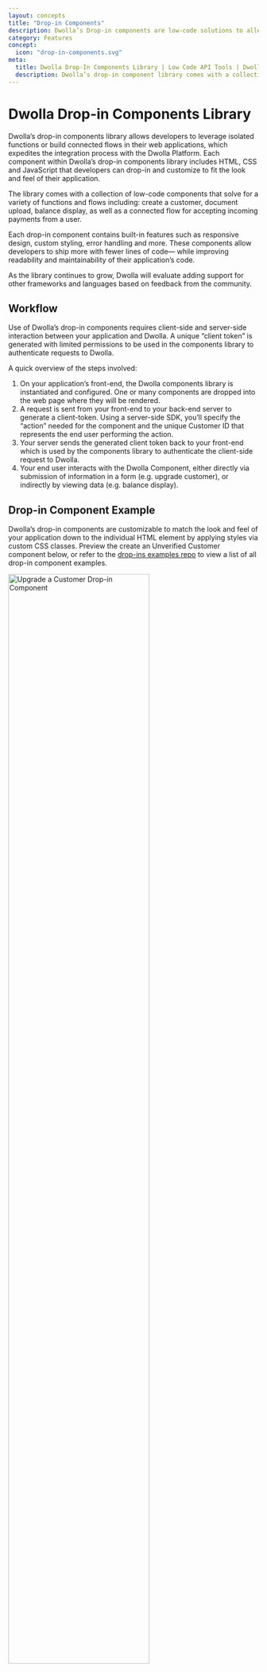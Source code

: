 ```yaml
---
layout: concepts
title: "Drop-in Components"
description: Dwolla’s Drop-in components are low-code solutions to alleviate the technical overhead of a payments integration to rapidly implement key functionality into an application.
category: Features
concept:
  icon: "drop-in-components.svg"
meta:
  title: Dwolla Drop-In Components Library | Low Code API Tools | Dwolla API
  description: Dwolla’s drop-in component library comes with a collection of low-code components that solve for a variety of functions. Get started now!
---
```



# Dwolla Drop-in Components Library

Dwolla’s drop-in components library allows developers to leverage isolated functions or build connected flows in their web applications, which expedites the integration process with the Dwolla Platform. Each component within Dwolla’s drop-in components library includes HTML, CSS and JavaScript that developers can drop-in and customize to fit the look and feel of their application.

The library comes with a collection of low-code components that solve for a variety of functions and flows including: create a customer, document upload, balance display, as well as a connected flow for accepting incoming payments from a user.

Each drop-in component contains built-in features such as responsive design, custom styling, error handling and more. These components allow developers to ship more with fewer lines of code— while improving readability and maintainability of their application’s code.

As the library continues to grow, Dwolla will evaluate adding support for other frameworks and languages based on feedback from the community.

## Workflow

Use of Dwolla’s drop-in components requires client-side and server-side interaction between your application and Dwolla. A unique “client token” is generated with limited permissions to be used in the components library to authenticate requests to Dwolla.

A quick overview of the steps involved:

1. On your application’s front-end, the Dwolla components library is instantiated and configured. One or many components are dropped into the web page where they will be rendered.
2. A request is sent from your front-end to your back-end server to generate a client-token. Using a server-side SDK, you’ll specify the “action” needed for the component and the unique Customer ID that represents the end user performing the action.
3. Your server sends the generated client token back to your front-end which is used by the components library to authenticate the client-side request to Dwolla.
4. Your end user interacts with the Dwolla Component, either directly via submission of information in a form (e.g. upgrade customer), or indirectly by viewing data (e.g. balance display).

## Drop-in Component Example

Dwolla’s drop-in components are customizable to match the look and feel of your application down to the individual HTML element by applying styles via custom CSS classes. Preview the create an Unverified Customer component below, or refer to the [drop-ins examples repo](https://github.com/Dwolla/drop-ins-examples) to view a list of all drop-in component examples.

<Image
  src={customerUpgradeDropIn}
  alt="Upgrade a Customer Drop-in Component"
  width="75%"
  height="75%"
/>

## Supported Components

Dwolla's UI components library contains a variety of supported components that represent isolated functions or connected flows. Each component requires a unique “client-token” and Customer ID for the end user that is performing the action in your web application. This section outlines the complete list of supported components which includes: the component name, css classes for customization, and the required client-token action.

<InlineCTA
  icon={guideIcon}
  text="For more information on integrating drop-in components, reference our Guide which walks through how to use drop-in components in full detail."
  href="/guides/drop-ins/"
/>

### Create a Receive Only User

The `dwolla-customer-create` component is used to display a form to collect the required information needed to create a Receive Only user with `type = "receive-only"`. Receive Only users are restriced to a payouts only funds flow. To learn more about this customer type, [visit our docs](/concepts/customer-types) on concepts.

[Create client-token](https://developers.dwolla.com/api-reference/drop-in-components/create-client-token) action: `customer.create`

##### Example Configuration and Usage

```html
<head>
  <script src="//cdn.dwolla.com/v2.1.8/dwolla-web.js"></script>
  <link rel="stylesheet" href="/styles/create-custom.css" />
  <script>
    dwolla.configure({
      environment: "sandbox",
      styles: "/styles/create-custom.css",
      success: (res) => Promise.resolve(),
      error: (err) => Promise.resolve(),
      tokenUrl: "/tokenUrl",
    });
  </script>
</head>

<body>
  <div class="container">
    <dwolla-customer-create type="receive-only"></dwolla-customer-create>
  </div>
</body>
```

##### Fields available for pre-filling existing information

- `firstName`
- `lastName`
- `email`
- `businessName`
- `ipAddress`
- `correlationId`

View all required vs. optional paramaters in our [API Reference](/api-reference/customers/create#receive-only-user---request-parameters).

##### CSS Classes for Create a Receive Only User

```css
/* Available css classes for customization*/
dwolla-customer-create,
dwolla-input-container,
dwolla-customer-input,
dwolla-customer-firstName,
dwolla-customer-lastName,
dwolla-customer-email,
dwolla-customer-tos,
dwolla-customer-checkbox,
dwolla-customer-text,
dwolla-submit,
dwolla-customer-submit,
dwolla-success,
dwolla-success-message,
dwolla-error,
dwolla-error-message
```

##### Example Create a Receive Only User UI

<Image
  src={createCustomerDropIn}
  alt="Create a Customer Drop-in Component"
  width="75%"
  height="75%"
/>

### Create an Unverified Customer

The `dwolla-customer-create` component is used to display a form to collect the required information needed to create an Unverified Customer. An Unverified Customer is a customer type that requires a minimal amount of information in order to be created. This information includes: First Name, Last Name, Email, Optionally: Business Name for Businesses. To allow users to enter a Business Name, include the optional attribute `isBusiness` in the drop-in component. To find out more about the abilities and limitations of this customer type, [visit our docs](/concepts/customer-types#unverified-customer) on concepts.

[Create client-token](https://developers.dwolla.com/api-reference/drop-in-components/create-client-token) action: `customer.create`

##### Example Configuration and Usage

```html
<head>
  <script src="//cdn.dwolla.com/v2.1.8/dwolla-web.js"></script>
  <link rel="stylesheet" href="/styles/create-custom.css" />
  <script>
    dwolla.configure({
      environment: "sandbox",
      styles: "/styles/create-custom.css",
      success: (res) => Promise.resolve(),
      error: (err) => Promise.resolve(),
      tokenUrl: "/tokenUrl",
    });
  </script>
</head>

<body>
  <div class="container">
    <dwolla-customer-create
      terms="www.yourterms.com"
      privacy="www.yourprivacy.com"
    >
    </dwolla-customer-create>
    <!-- Example using `isBusiness` attribute -->
    <!--
      <dwolla-customer-create
        terms="www.yourterms.com"
        privacy="www.yourprivacy.com"
        isBusiness
      >
      </dwolla-customer-create>
    -->
  </div>
</body>
```

##### Optional attributes

- `isBusiness` - Prompts the user to enter a business name

##### Fields available for pre-filling existing information

- `firstName`
- `lastName`
- `email`
- `businessName`
- `ipAddress`
- `correlationId`
- `terms`
- `privacy`

View all required vs. optional paramaters in our [API Reference](/api-reference/customers/create#unverified-customer---request-parameters).

##### CSS Classes for Create an Unverified Customer

```css
/* Available css classes for customization*/
dwolla-customer-create,
dwolla-input-container,
dwolla-customer-input,
dwolla-customer-firstName,
dwolla-customer-lastName,
dwolla-customer-email,
dwolla-customer-tos,
dwolla-customer-checkbox,
dwolla-customer-text,
dwolla-submit,
dwolla-customer-submit,
dwolla-success,o
dwolla-success-message,
dwolla-error,
dwolla-error-message
```

##### Example Create an Unverified Customer UI

<Image
  src={createCustomerDropIn}
  alt="Create a Customer Drop-in Component"
  width="75%"
  height="75%"
/>

##### Example Unverified Customer with Business Name

<Image
  src={createCustomerIsbusinessDropIn}
  alt="Create an Unverified Business Customer Drop-in Component"
  width="75%"
  height="75%"
/>

### Upgrade an Unverified Customer

The `dwolla-customer-update` component is used to upgrade an Unverified Customer into a Personal Verified Customer. Upgrading an Unverified Customer to a Verified Customer will give them the ability to increase their transaction limits. For more information on the difference between an Unverified and Verified Customer, [visit our docs](/concepts/customer-types) on concepts.

[Create client-token](https://developers.dwolla.com/api-reference/drop-in-components/create-client-token) action: `customer.update`

##### Example Configuration and Usage

```html
<head>
  <script src="//cdn.dwolla.com/v2.1.8/dwolla-web.js"></script>
  <link rel="stylesheet" href="/styles/upgrade-custom.css" />
  <script>
    dwolla.configure({
      environment: "sandbox",
      styles: "/styles/upgrade-custom.css",
      success: (res) => Promise.resolve(),
      error: (err) => Promise.resolve(),
      tokenUrl: "/tokenUrl",
    });
  </script>
</head>

<body>
  <div class="container">
    <dwolla-customer-update
      customerId="{{ customerId }}"
      terms="www.yourterms.com"
      privacy="www.yourprivacy.com"
    >
    </dwolla-customer-update>
  </div>
</body>
```

##### Fields available for pre-filling existing information

- `customerId`
- `firstName`
- `lastName`
- `email`
- `ipAddress`
- `correlationId`
- `terms`
- `privacy`

View all required vs. optional paramaters in our [API Reference](/api-reference/customers/update#upgrade-an-unverified-customer-to-verified-customer).

##### CSS Classes for Upgrade an Unverified Customer

```css
/* Available css classes for customization*/
dwolla-customer-update,
dwolla-input-container,
dwolla-customer-input,
dwolla-customer-firstName,
dwolla-customer-lastName,
dwolla-customer-email,
dwolla-customer-address1,
dwolla-customer-address2,
dwolla-customer-city,
dwolla-customer-state,
dwolla-customer-postal,
dwolla-customer-dob,
dwolla-customer-ssn,
dwolla-customer-tos,
dwolla-customer-checkbox,
dwolla-customer-text,
dwolla-submit,
dwolla-customer-submit,
dwolla-success,
dwolla-success-message,
dwolla-error,
dwolla-error-message
```

##### Example Upgrade an Unverified Customer UI

<Image
  src={customerUpgradeDropIn}
  alt="Upgrade an Unverified Customer Drop-in Component"
  width="75%"
  height="75%"
/>

### Create a Personal Verified Customer

The `dwolla-personal-vcr` component is used to display a form to collect the required information needed to create an Personal Verified Customer. Personal Verified Customers can both send and receive funds, as well as hold a Dwolla balance. A customer can be onboarded with these capabilities as a Personal Verified Customer without needing to start out as an Unverified Customer who can then upgrade. To learn more about the different customer types, [visit our docs](/concepts/customer-types) on concepts.

[Create client-token](https://developers.dwolla.com/api-reference/drop-in-components/create-client-token) action: `customer.create`

##### Example Configuration and Usage

```html
<head>
  <script src="//cdn.dwolla.com/v2.1.8/dwolla-web.js"></script>
  <link rel="stylesheet" href="/styles/create-custom.css" />
  <script>
    dwolla.configure({
      environment: "sandbox",
      styles: "/styles/create-custom.css",
      success: (res) => Promise.resolve(),
      error: (err) => Promise.resolve(),
      tokenUrl: "/tokenUrl",
    });
  </script>
</head>

<body>
  <div class="container">
    <dwolla-personal-vcr
      terms="www.yourterms.com"
      privacy="www.yourprivacy.com"
    >
    </dwolla-personal-vcr>
  </div>
</body>
```

##### Fields available for pre-filling existing information

- `firstName`
- `lastName`
- `email`
- `ipAddress`
- `correlationId`
- `terms`
- `privacy`

View all required vs. optional paramaters in our [API Reference](/api-reference/customers/create#verified-personal-customer---request-parameters).

##### CSS Classes for Create a Personal Verified Customer

```css
/* Available css classes for customization*/
dwolla-input-container,
dwolla-customer-input,
dwolla-customer-firstName,
dwolla-customer-lastName,
dwolla-customer-email,
dwolla-customer-address1,
dwolla-customer-address2,
dwolla-customer-city,
dwolla-customer-state,
dwolla-customer-postal,
dwolla-customer-dob,
dwolla-customer-ssn,
dwolla-customer-tos,
dwolla-customer-checkbox,
dwolla-customer-text,
dwolla-submit,
dwolla-vcr-submit,
dwolla-success,
dwolla-success-message,
dwolla-error,
dwolla-error-message,
dwolla-info,
dwolla-info-message
```

##### Example Create a Personal Verified Customer UI

<Image
  src={createPVCDropIn}
  alt="Create a Personal Verified Customer Drop-in Component"
  width="75%"
  height="75%"
/>

<AlertBar variation="warning">
  If you are using Virtual Account Numbers (VAN) feature, then your users must
  also agree to the Evolve{" "}
  <a
    target="_blank"
    href="https://www.dwolla.com/legal/virtual-account-number-personal-account-demand-deposit-agreement/#legal-content"
  >
    Personal Account Terms
  </a>{" "}
  and{" "}
  <a
    target="_blank"
    href="https://assets.getevolved.com/cdnevolve/privacy-policy/Consumer-Privacy-Policy-Notice---9.15.20-Final.pdf"
  >
    Privacy Notice
  </a>
  . This agreement needs to be handled outside of the <code>
    dwolla-personal-vcr
  </code> drop-in component flow.
</AlertBar>

### Create a Business Verified Customer

The `dwolla-business-vcr` component is used to display a form to collect the required information needed to create a Business Verified Customer. Business Verified Customers can both send and receive funds, hold a Dwolla Balance, and have a tranfer limit of `$10,000` per transfer. To learn more about the different customer types, [visit our docs](/concepts/customer-types) on concepts.

[Create client-token](https://developers.dwolla.com/api-reference/drop-in-components/create-client-token) action: `customer.create`

##### Example Configuration and Usage

```html
<head>
  <script src="//cdn.dwolla.com/v2.1.8/dwolla-web.js"></script>
  <link rel="stylesheet" href="/styles/create-custom.css" />
  <script>
    dwolla.configure({
      environment: "sandbox",
      styles: "/styles/create-custom.css",
      success: (res) => Promise.resolve(),
      error: (err) => Promise.resolve(),
      tokenUrl: "/tokenUrl",
    });
  </script>
</head>

<body>
  <div class="container">
    <dwolla-business-vcr
      terms="www.yourterms.com"
      privacy="www.yourprivacy.com"
    >
    </dwolla-business-vcr>
  </div>
</body>
```

##### Fields available for pre-filling existing information

- `firstName`
- `lastName`
- `email`
- `ipAddress`
- `correlationId`
- `terms`
- `privacy`
- `hideDBAField` (use this to hide 'Doing Business As' field from the form)

View all required vs. optional paramaters in our [API Reference](/api-reference/customers/create#verified-business-customer-sole-proprietorship-only---request-parameters).

##### CSS Classes for Create a Business Verified Customer

```css
/* Available css classes for customization*/
dwolla-input-container,
dwolla-customer-input,
dwolla-half-button,
dwolla-half-button-secondary,
dwolla-customer-firstName,
dwolla-customer-lastName,
dwolla-customer-email,
dwolla-customer-address1,
dwolla-customer-address2,
dwolla-customer-city,
dwolla-customer-state,
dwolla-customer-country,
dwolla-customer-postal,
dwolla-customer-dob,
dwolla-customer-ssn,
dwolla-customer-tos,
dwolla-customer-checkbox,
dwolla-customer-text,
dwolla-submit,
dwolla-vcr-submit,
dwolla-success,
dwolla-success-message,
dwolla-error,
dwolla-error-message,
dwolla-info,
dwolla-info-message,
dwolla-document-type,
dwolla-document-type-select,
dwolla-document-type-select-label,
dwolla-document-choose,
dwolla-document-chooser,
dwolla-document-chooser-label,
dwolla-file-name,
dwolla-document-name-display,
dwolla-document-name-span,
dwolla-document-description,
dwolla-document-label,
dwolla-document-submit
dwolla-customer-businessIndustry,
dwolla-customer-businessClassification,
dwolla-customer-businessType,
tooltip,
tooltip.tooltiptext,
tooltip-shift,

```

##### Example Create a Business Verified Customer UI

<Image
  src={createBVCDropIn}
  alt="Create a Business Verified Customer Drop-in Component"
  width="75%"
  height="75%"
/>

<AlertBar variation="warning">
  If you are using Virtual Account Numbers (VAN) feature, then your users must
  also agree to the Evolve{" "}
  <a
    target="_blank"
    href="https://www.dwolla.com/legal/virtual-account-number-business-account-demand-deposit-agreement-2/#legal-content"
  >
    Business Account Terms
  </a>{" "}
  and{" "}
  <a
    target="_blank"
    href="https://assets.getevolved.com/cdnevolve/privacy-policy/Consumer-Privacy-Policy-Notice---9.15.20-Final.pdf"
  >
    Privacy Notice
  </a>
  . This agreement needs to be handled outside of the <code>
    dwolla-business-vcr
  </code> drop-in component flow.
</AlertBar>

### Create Beneficial Owners

The `dwolla-beneficial-owners` component is used to display a form to collect the required information needed to [add Beneficial Owners](/guides/business-verified-customer/add-beneficial-owners#step-3-adding-beneficial-owners) after the creation of a Business Verified Customer. This component can be paired with the `dwolla-business-vcr` component or be used in isolation. Business Verified Customers can both send and receive funds, hold a Dwolla Balance, and have a tranfer limit of `$10,000` per transfer. To learn more about the different customer types, [visit our docs](/concepts/customer-types) on concepts.

[Create client-token](https://developers.dwolla.com/api-reference/drop-in-components/create-client-token) possible actions: `beneficialowners.create`, `beneficialownership.read`, `customer.read`, `beneficialownership.certify`, `beneficialowners.update`, `beneficialowner.documents.create`, `beneficialowner.delete`

##### Example Configuration and Usage

```html
<head>
  <script src="//cdn.dwolla.com/v2.1.8/dwolla-web.js"></script>
  <link rel="stylesheet" href="/styles/create-custom.css" />
  <script>
    dwolla.configure({
      environment: "sandbox",
      styles: "/styles/create-custom.css",
      success: (res) => Promise.resolve(),
      error: (err) => Promise.resolve(),
      tokenUrl: "/tokenUrl",
    });
  </script>
</head>

<body>
  <div class="container">
    <dwolla-beneficial-owners customerId="{{ customerId }}">
    </dwolla-beneficial-owners>
  </div>
</body>
```

##### Fields available for pre-filling existing information

- `customerId`

View all required vs. optional paramaters in our [API Reference](/api-reference/beneficial-owners/create#request-parameters).

##### CSS Classes for Beneficial Owners

```css
/* Available css classes for customization*/
dwolla-bo-submit,
dwolla-document-submit,
dwolla-customer-state,
dwolla-customer-input,
dwolla-customer-country,
dwolla-width-1,
dwolla-width-2,
dwolla-width-3,
dwolla-document-label,
dwolla-document-type,
dwolla-document-name,
dwolla-document-name-display,
dwolla-document-submit,
dwolla-document-choose,
dwolla-document-chooser,
dwolla-document-description,
dwolla-span-container,
dwolla-file-name,
dwolla-half-button,
dwolla-half-button-secondary,
dwolla-owner-name,
dwolla-owner-delete,
dwolla-owner-header,
dwolla-owners-summary-container,
dwolla-owners-empty,
dwolla-add-owners-button,
dwolla-owner,
dwolla-owner-status,
dwolla-owner-status-verified,
dwolla-owner-status-incomplete,
dwolla-owner-status-document,
dwolla-button-label-container-nb,
dwolla-button-label-container,
dwolla-link,
dwolla-customer-tos,
dwolla-customer-checkbox,
dwolla-customer-text,
dwolla-text-container,
dwolla-input-container,
dwolla-loading
```

##### Example Add Beneficial Owners UI

<Image
  src={addBODropIn}
  alt="Add Beneficial Owners Drop-in Component"
  width="75%"
  height="75%"
/>

### Document upload

The `dwolla-document-upload` component can be used if a Verified Customer or a Beneficial Owner has a `document` status and needs to upload an identifying document to complete verification of their account. A government-issued document might be required to verify an individual or business's identity.

[Create client-token](https://developers.dwolla.com/api-reference/drop-in-components/create-client-token) action: `customer.documents.create` or `beneficialowner.documents.create`

##### Example Configuration and Usage

```html
<head>
  <script src="//cdn.dwolla.com/v2.1.8/dwolla-web.js"></script>
  <link rel="stylesheet" href="/styles/document-custom.css" />
  <script>
    dwolla.configure({
      environment: "sandbox",
      styles: "/styles/document-custom.css",
      success: (res) => Promise.resolve(),
      error: (err) => Promise.resolve(),
      tokenUrl: "/tokenUrl",
    });
  </script>
</head>

<body>
  <div class="container">
    <dwolla-document-upload customerId="{{ customerId }}">
    </dwolla-document-upload>
  </div>
</body>
```

##### Fields available for pre-filling existing information

- `customerId`

View all required vs. optional paramaters in our [API Reference](/api-reference/documents/create-document-for-customer#request-parameters).

##### CSS Classes for Document Upload

```css
/* Available css classes for customization*/
dwolla-document-type,
dwolla-document-type-select,
dwolla-document-type-select-label,
dwolla-document-chooser,
dwolla-document-chooser-label,
dwolla-document-name,
dwolla-document-name-span,
dwolla-document-submit
```

##### Example Document Upload UI

<Image
  src={documentUploadDropIn}
  alt="Document Upload Drop-in Component"
  width="75%"
  height="75%"
/>

### Display a Verified Customer's Balance

The `dwolla-balance-display` component can be used for any customer who already has a Dwolla balance that needs to be displayed. This can be a Personal Verified Customer or a Business Verified Customer.

[Create client-token](https://developers.dwolla.com/api-reference/drop-in-components/create-client-token) action: `customer.fundingsources.read`

##### Example Configuration and Usage

```html
<head>
  <script src="//cdn.dwolla.com/v2.1.8/dwolla-web.js"></script>
  <link rel="stylesheet" href="/styles/document-custom.css" />
  <script>
    dwolla.configure({
      environment: "sandbox",
      styles: "/styles/document-custom.css",
      success: (res) => Promise.resolve(),
      error: (err) => Promise.resolve(),
      tokenUrl: "/tokenUrl",
    });
  </script>
</head>

<body>
  <div class="container">
    <dwolla-balance-display customerId="{{ customerId }}">
    </dwolla-balance-display>

    <!-- Example hiding balance if $0.00 -->
    <!--
      <dwolla-balance-display
        customerId="{{ customerId }}"
        hideZeroBalance
      >
      </dwolla-balance-display>
    -->
  </div>
</body>
```

##### Fields available for pre-filling existing information

- `customerId` — The ID of the customer whose balance will be shown

##### Optional Attributes

- `hideZeroBalance` — If present, the customer's balance will not be shown if it is equal to $0.00

##### CSS Classes for Balance Display

```css
/* Available css classes for customization*/
dwolla-balance,
dwolla-balance-display,
dwolla-error
```

##### Example Balance Display UI

<Image
  src={balanceDisplayDropIn}
  alt="Blance Display Drop-in Component"
  width="75%"
  height="75%"
/>

### Pay-In

The `Pay-In` component can be used when transferring from a Customer's verified funding source into your own Dwolla Client funding source.

In order to utilize this component, you will first need to have a Customer with a verified funding source. This customer can be of type Unverified, Personal or Business Verified Customer.

In order to add a funding source and verify it, you can:

- [Add a bank](https://developers.dwolla.com/guides/dwolla-js/add-a-bank-account#add-a-bank-using-dwollajs) with an account and routing number, and afterward verify it with [microdeposits](https://developers.dwolla.com/guides/micro-deposit-verification#verify-a-bank-account-with-micro-deposits)
- Add and verify a bank with [Dwolla + Plaid integration](https://developers.dwolla.com/guides/plaid#plaid-integration)

[Create client-token](https://developers.dwolla.com/api-reference/drop-in-components/create-client-token) action: `customer.transfers.send`

##### Example Configuration and Usage

```html
<head>
  <script src="//cdn.dwolla.com/v2.1.8/dwolla-web.js"></script>
  <link rel="stylesheet" href="/styles/document-custom.css" />
  <script>
    dwolla.configure({
      environment: "sandbox",
      styles: "/styles/document-custom.css",
      success: (res) => Promise.resolve(),
      error: (err) => Promise.resolve(),
      tokenUrl: "/tokenUrl",
    });
  </script>
</head>

<body>
  <div class="container">
    <dwolla-payin
      customerId="{{ customerId }}"
      blob="{{ blob }}"
      token="{{ token }}"
    ></dwolla-payin>
  </div>
</body>
```

##### Fields available for pre-filling existing information

- `customerId`
- `amount`
- `blob`
- `token`

##### CSS Classes for Pay-In

```css
/* Available css classes for customization*/
dwolla-payin,
dwolla-payin-submit,
dwolla-amount,
dwolla-amount-label,
dwolla-amount-display
wolla-funding-sources-label,
dwolla-funding-sources,
dwolla-payin-title
```

##### Example Pay-In UI

<Image
  src={payInDropIn}
  alt="Pay In Drop-in Component"
  width="75%"
  height="75%"
/>

## Next steps

Leveraging Dwolla’s UI Components library is a great way to expedite your integration with the Dwolla Platform by limiting the amount of custom code that you would be required to write.

Get started building with drop-in components by checking out the [getting started guide](/guides/drop-ins) and the [API Reference documentation](https://developers.dwolla.com/api-reference/drop-in-components).

## Changelog

### Latest `v2.1.8`

The latest version of **dwolla-web.js** is `2.1.8`. If you are currently using `v2`, we recommend [upgrading](https://developers.dwolla.com/guides/drop-ins/setup-and-configuration#include-dwolla-webjs) to `2.1.8` in order to take advantage of the following feature updates and bug fixes:

- Added optional `correlationId` field to `<dwolla-customer-create>`, `<dwolla-business-vcr>` and `<dwolla-personal-vcr>` drop-ins.
- Added optional `businessName` field to `<dwolla-customer-create>` drop-in.
- Added optional `hideDBAField` attribute to `<dwolla-business-vcr>` drop-in.
- Made `EIN` optional in the `<dwolla-business-vcr>` drop-in for Business Verified Customers of type Sole Proprietorship.
- All components are now flow-type components requiring multiple calls to the `client-tokens` endpoint for granularly scoped actions.
- Implemented hard-versioning of dwolla-web.js; to use the latest version, you will need to import the exact version rather than just the major version using the CDN script.
